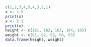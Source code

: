 ```r
c(1,2,3,4,5,4,3,2,1) 
x <- 1:5
print(x)
x <- 5:1
print(x)
height <- c(161, 162, 163, 164, 165)
weight <- c(61, 62, 63, 64, 65)
data.frame(height, weight)
```